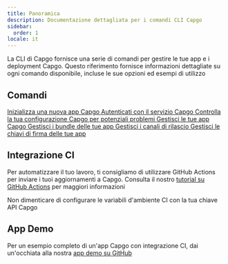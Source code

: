 ```yaml
---
title: Panoramica
description: Documentazione dettagliata per i comandi CLI Capgo
sidebar:
  order: 1
locale: it
---
```



La CLI di Capgo fornisce una serie di comandi per gestire le tue app e i deployment Capgo. Questo riferimento fornisce informazioni dettagliate su ogni comando disponibile, incluse le sue opzioni ed esempi di utilizzo

## Comandi

<CardGrid stagger>
  <a href="/init/">
    <Card title="init" icon="rocket">
      Inizializza una nuova app Capgo
    </Card>
  </a>

  <a href="/login/">
    <Card title="login" icon="approve-check">
      Autenticati con il servizio Capgo
    </Card>
  </a>

  <a href="/doctor/">
    <Card title="doctor" icon="approve-check-circle">
      Controlla la tua configurazione Capgo per potenziali problemi
    </Card>
  </a>

  <a href="/app/">
    <Card title="app" icon="seti:default">
      Gestisci le tue app Capgo
    </Card>
  </a>

  <a href="/bundle/">
    <Card title="bundle" icon="seti:html">
      Gestisci i bundle delle tue app
    </Card>
  </a>

  <a href="/channel/">
    <Card title="channel" icon="seti:git">
      Gestisci i canali di rilascio
    </Card>
  </a>

  <a href="/key/">
    <Card title="key" icon="seti:lock">
      Gestisci le chiavi di firma delle tue app
    </Card>
  </a>
</CardGrid>

## Integrazione CI

Per automatizzare il tuo lavoro, ti consigliamo di utilizzare GitHub Actions per inviare i tuoi aggiornamenti a Capgo. Consulta il nostro [tutorial su GitHub Actions](https://capgoapp/blog/automatic-build-and-release-with-github-actions/) per maggiori informazioni

Non dimenticare di configurare le variabili d'ambiente CI con la tua chiave API Capgo

## App Demo

Per un esempio completo di un'app Capgo con integrazione CI, dai un'occhiata alla nostra [app demo su GitHub](https://githubcom/Cap-go/demo-app/)